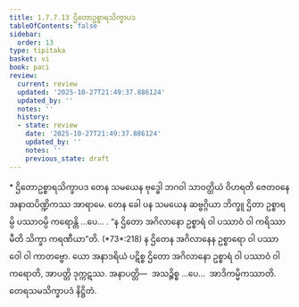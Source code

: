 ```yaml
---
title: 1.7.7.13 ဌိတောဥစ္စာရသိက္ခာပဒ
tableOfContents: false
sidebar:
  order: 13
type: tipitaka
basket: vi
book: paci
review:
  current: review
  updated: '2025-10-27T21:49:37.886124'
  updated_by: ''
  notes: ''
  history:
  - state: review
    date: '2025-10-27T21:49:37.886124'
    updated_by: ''
    notes: ''
    previous_state: draft
---
```



<ReviewStatus review={frontmatter.review} showDetails={true} />

<HypothesisAnnotation frontmatter={frontmatter} />

<DynamicBreadcrumb />

<Paragraph type="center" book="paci">
* ဌိတောဥစ္စာရသိက္ခာပဒ
</Paragraph>

<Division number="651" book="paci" e="ch" v="2" p="270">

<Paragraph number="2072" book="paci">
တေန သမယေန ဗုဒ္ဓေါ ဘဂဝါ သာဝတ္ထိယံ ဝိဟရတိ ဇေတဝနေ အနာထပိဏ္ဍိကဿ အာရာမေ. တေန ခေါ ပန သမယေန ဆဗ္ဗဂ္ဂိယာ ဘိက္ခူ ဌိတာ ဥစ္စာရမ္ပိ ပဿာဝမ္ပိ ကရောန္တိ …ပေ… .
</Paragraph>

<Paragraph number="2073" book="paci">
<Emphasis>“န ဌိတော အဂိလာနော ဥစ္စာရံ ဝါ ပဿာဝံ ဝါ ကရိဿာမီတိ သိက္ခာ ကရဏီယာ”</Emphasis>တိ. (*73*:<Emphasis>218</Emphasis>)
</Paragraph>

<Paragraph number="2074" book="paci">
န ဌိတေန အဂိလာနေန ဥစ္စာရော ဝါ ပဿာဝေါ ဝါ ကာတဗ္ဗော. ယော အနာဒရိယံ ပဋိစ္စ ဌိတော အဂိလာနော ဥစ္စာရံ ဝါ ပဿာဝံ ဝါ ကရောတိ, အာပတ္တိ ဒုက္ကဋဿ.
</Paragraph>

<Paragraph number="2075" book="paci">
အနာပတ္တိ—  အသဉ္စိစ္စ …ပေ…  အာဒိကမ္မိကဿာတိ.

</Paragraph>
</Division>

<Paragraph number="2076" type="center" book="paci">
တေရသမသိက္ခာပဒံ နိဋ္ဌိတံ.
</Paragraph>